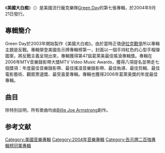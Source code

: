 {{noteTA
|G1=Show
|G2=Music
|1=zh-cn:美式笨瓜;zh-tw:美國大白痴;
}}
{{Infobox Album
| Name        = American Idiot
| Type        = studio
| Artist      = [[年輕歲月|Green Day]]
| Cover       = Greenday_americanidiot.png
| Released    = 2004年9月21日
| Recorded    = 2003年–2004年于<br>美国[[奥克兰_(加利福尼亚州)|奥克兰]]Studio 880，<br/>[[好莱坞|好莱坞]]Ocean Way Recording
| Genre       = [[庞克摇滚|庞克摇滚]]、[[流行庞克|流行庞克]]、[[另类摇滚|另类摇滚]]
| Length      = 57:16
| Label       = {{tsl|en|Reprise Records||Reprise}}
| Producer    = {{tsl|en|Rob Cavallo||Rob Cavallo}}、Green Day
| Reviews     =
*[[Allmusic|Allmusic]] {{rating|4.5|5}} [http://www.allmusic.com/album/american-idiot-r702202 链接]
*[[娱乐周刊|Entertainment Weekly]] (B+) [http://www.ew.com/ew/article/0,,697504,00.html 链接]
*[[衛報|The Guardian]] {{rating|3|5}} [http://arts.guardian.co.uk/reviews/story/0,11712,1306018,00.html 链接]
*[[IGN|IGN]] {{rating|10|10}} [https://web.archive.org/web/20120118060202/http://music.ign.com/articles/549/549981p1.html 链接]
*[[纽约时报|The New York Times]] (favorable) [http://www.nytimes.com/2004/09/26/arts/music/26PLAY.html 链接]
*[[Pitchfork_Media|Pitchfork Media]] (7.2/10) [https://web.archive.org/web/20090303202003/http://www.pitchforkmedia.com/article/record_review/18208/Green_Day_American_Idiot 链接]
*[[PopMatters|PopMatters]] (favorable) [http://www.popmatters.com/music/reviews/g/greenday-american.shtml 链接]
*[[Robert_Christgau|Robert Christgau]] (C+) [http://www.robertchristgau.com/get_artist.php?id=540&name=Green+Day 链接]
*[[滾石_(雜誌)|Rolling Stone]] {{rating|3.5|5}} [http://www.rollingstone.com/artists/greenday/albums/album/6489114/rid/6477969/ 链接]
*{{tsl|en|Uncut (magazine)||Uncut}} {{rating|3|5}} [http://www.uncut.co.uk/music/green_day/reviews/8453 链接]
* [[iTunes|iTunes]] (favorable)
| Last album  = [[嚴正聲明|嚴正聲明]]<br />（2000年）
| This album  = '''American Idiot'''<br />（2004年）
| Next album  = [[世紀大崩解|世紀大崩解]]<br />（2009年）
| Misc        = {{Singles
  | Name          = American Idiot
  | Type          = studio
  | single 1      = American Idiot
  | single 1 date = 2004年9月14日
  | single 2      = [[Boulevard_of_Broken_Dreams|Boulevard of Broken Dreams]]
  | single 2 date = 2004年11月29日
  | single 3      = Holiday
  | single 3 date = 2005年3月28日
  | single 4      = [[Wake_Me_Up_When_September_Ends|Wake Me Up When September Ends]]
  | single 4 date =2005年6月13日
  | single 5      = Jesus of Suburbia
  | single 5 date =2005年10月25日
  }}
}}

《'''美國大白痴'''》（{{lang-en|''American Idiot''}}）是美國流行龐克樂隊[[年輕歲月|Green Day]]的第七張專輯，於2004年9月21日發行。

== 專輯簡介 ==
Green Day於2003年開始製作《美國大白痴》。由於當時正值[[伊拉克戰爭|伊拉克戰爭]]所以專輯主題是反戰。專輯榮登美國告示牌專輯榜第一，封面以一個手持紅色的心型手榴彈圖案，將反戰主義呈現出來，專輯獲得第47屆葛萊美最佳搖滾專輯獎。專輯在2006年MTV音樂錄影帶大獎MTV Video Music Awards，獲得八項提名並帶走七個獎項：年度最佳音樂錄影帶、最佳搖滾音樂錄影帶、最佳執導、最佳剪輯、最佳電影藝術、觀眾票選獎、最受喜愛專輯。專輯也獲得2006年葛萊美獎的年度最佳專輯。

== 曲目 ==
除特別註明，所有歌曲均由[[比利·乔·阿姆斯特朗|Billie Joe Armstrong]]創作。
{{tracklist
| total_length = 57:12
| title1   =美國大白痴
| note1   = -{American Idiot}-
| length1  = 2:54

| title2   = 郊區的耶穌
| note2   = Jesus of Suburbia<br />I. Jesus of Suburbia<br />II. City of the Damned<br />III. I Don't Care<br />IV. Dearly Beloved<br />V. Tales of Another Broken Home
| length2  = 9:08

| title3   = 人生假期
| note3   = Holiday
| length3  = 3:52

| title4   = 夢碎大道
| note4   =Boulevard of Broken Dreams
| length4  = 4:20

| title5   = 等待
| note5   =Are We the Waiting
| length5  = 2:42

| title6   = 聖吉米
| note6   =St. Jimmy
| length6  = 2:55

| title7   = 給我麻醉藥
| note7   =Give Me Novacaine
| length7  = 3:25

| title8   = 她是個反叛者
| note8   =She's a Rebel
| length8  = 2:00

| title9   = 不平凡女孩
| note9   =Extraordinary Girl
| length9  = 3:33

| title10  = 書信炸彈
| note10   =Letterbomb
| length10 = 4:06

| title11  = [[九月結束時叫醒我|九月結束時叫醒我]]
| note11   =Wake Me Up When September Ends
| length11 = 4:45

| title12  =回家
| note12   = Homecoming<br />I. The Death of St. Jimmy<br />II. East 12th St.<br />III. Nobody Likes You {{small|(歌词[[迈克·迪恩特|Mike Dirnt]])}}<br />IV. Rock and Roll Girlfriend {{small|(歌词[[特雷·库尔|Tré Cool]])}}<br />V. We're Coming Home Again
| length12 = 9:18

| title13  = 某女人
| note13   = Whatsername
| length13 = 4:14
}}

==参考文献==
{{reflist}}

{{Green Day}}

{{DEFAULTSORT:Mei Guo}}
[[Category:美國音樂專輯|Category:美國音樂專輯]]
[[Category:2004年音樂專輯|Category:2004年音樂專輯]]
[[Category:告示牌二百強專輯榜冠軍專輯|Category:告示牌二百強專輯榜冠軍專輯]]